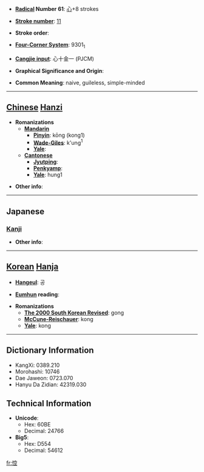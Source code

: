 * '''[[Wiktionary:Chinese radical index| Radical]] Number 61''': [[Wiktionary:Chinese radical index 心|心]]+8 strokes

* '''[[Wiktionary:Chinese total strokes index|Stroke number]]''': [[Wiktionary:Chinese total strokes index 11|11]]

* '''Stroke order''': 

* '''[[Wiktionary:Chinese four corner index|Four-Corner System]]''': 9301<sub>1</sub>

* '''[[Wiktionary:Chinese Cangjie index|Cangjie input]]''': 心十金一 (PJCM)

* '''Graphical Significance and Origin''': 

* '''Common Meaning''': naive, guileless, simple-minded

----

== [[Chinese]] [[Hanzi]] ==

* '''Romanizations'''
** '''[[Mandarin]]'''
*** '''[[Pinyin]]''': kōng (kong1)
*** '''[[Wade-Giles]]''': k'ung<sup>1</sup>
*** '''[[Yale]]''': 
** '''[[Cantonese]]'''
*** '''[[Jyutping]]''':
*** '''[[Penkyamp]]''': 
*** '''[[Yale]]''': hung1

* '''Other info''': 

----

==Japanese==
===[[Kanji]]===
{{kanji|on readings=[[こう]] (kō), [[く]] (ku)
|kun readings=[[もこと]] (mokoto)
}}

* '''Other info''':  

----

== [[Korean]] [[Hanja]] ==

* '''[[Hangeul]]''': 공

* '''[[Eumhun]] reading''': 

* '''Romanizations'''
** '''[[The 2000 South Korean Revised Romanization|The 2000 South Korean Revised]]''': gong
** '''[[McCune-Reischauer]]''': kong
** '''[[Yale]]''': kong

----

== Dictionary Information ==

* KangXi: 0389.210
* Morohashi: 10746
* Dae Jaweon: 0723.070
* Hanyu Da Zidian: 42319.030

== Technical Information ==

* '''Unicode''':
** Hex: 60BE
** Decimal: 24766
* '''Big5''':
** Hex: D554
** Decimal: 54612

[[fr:悾]]